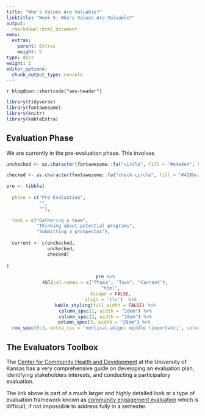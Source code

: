 ```yaml
---
title: "Who's Values Are Valuable?"
linktitle: "Week 5: Who's Values Are Valuable?"
output:
  rmarkdown::html_document
menu:
  extras:
    parent: Extras
    weight: 5
type: docs
weight: 2
editor_options: 
  chunk_output_type: console
---
```


`r blogdown::shortcode("aes-header")`

```r
library(tidyverse)
library(fontawesome)
library(knitr)
library(kableExtra)
```

<style>
td, th, tr, table {
    border: 0 !important;
    border-spacing:0 !important;
  }
</style>

## Evaluation Phase
We are currently in the pre-evaluation phase. This involves

```r

unchecked <- as.character(fontawesome::fa("circle", fill = "#e4e4e4", height = "15px"))

checked <- as.character(fontawesome::fa("check-circle", fill = "#428bca", height = "15px"))

pre <- tibble(
  
  phase = c("Pre-Evaluation",
            "",
            ""),
  
  task = c("Gathering a team",
           "Thinking about potential programs",
           "Submitting a prospectus"),
  
  current <- c(unchecked,
               unchecked,
               checked)
  
)

```

<center>
```r
  pre %>%
  kbl(col.names = c("Phase", "Task", "Current"),
      "html",
      escape = FALSE,
      align = 'llc')  %>%
  kable_styling(full_width = FALSE) %>%
  column_spec(1, width = "10em") %>%
  column_spec(2, width = "10em") %>%
  column_spec(3, width = "20em") %>% 
  row_spec(0:3, extra_css = 'vertical-align: middle !important;', color = "#f7f7f7", background = "transparent")
```
</center>

## The Evaluators Toolbox

The [Center for Community Health and Development](https://ctb.ku.edu/en/evaluating-community-programs-and-initiatives) at the University of Kansas has a very comprehensive guide on developing an evaluation plan, identifying stakeholders interests, and conducting a participatory evaluation.

The link above is part of a much larger and highly detailed look at a type of evaluation framework known as [community engagement evaluation](https://ctb.ku.edu/en/table-of-contents) which is difficult, if not impossible to address fully in a semester.

